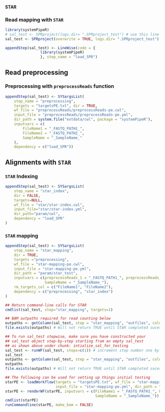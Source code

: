 #############
#### STAR ###
#############

### Read mapping with `STAR`

```r
library(systemPipeR)
# sal_test <- SPRproject(logs.dir= ".SPRproject_test") # use this line when .SPRproject_test doesn't exist yet
sal_test <- SPRproject(overwrite = TRUE, logs.dir= ".SPRproject_test")
```

```r
appendStep(sal_test) <- LineWise(code = {
                library(systemPipeR)
                }, step_name = "load_SPR")
```

## Read preprocessing

### Preprocessing with `preprocessReads` function

```r
appendStep(sal_test) <- SYSargsList(
    step_name = "preprocessing",
    targets = "targetsPE.txt", dir = TRUE,
    wf_file = "preprocessReads/preprocessReads-pe.cwl",
    input_file = "preprocessReads/preprocessReads-pe.yml",
    dir_path = system.file("extdata/cwl", package = "systemPipeR"),
    inputvars = c(
        FileName1 = "_FASTQ_PATH1_",
        FileName2 = "_FASTQ_PATH2_",
        SampleName = "_SampleName_"
    ),
    dependency = c("load_SPR"))
```

## Alignments with `STAR`

### `STAR` Indexing

```r
appendStep(sal_test) <- SYSargsList(
    step_name = "star_index", 
    dir = FALSE, 
    targets=NULL, 
    wf_file = "star/star-index.cwl", 
    input_file="star/star-index.yml",
    dir_path="param/cwl", 
    dependency = "load_SPR"
)
```

### `STAR` mapping

```r
appendStep(sal_test) <- SYSargsList(
    step_name = "star_mapping",
    dir = TRUE, 
    targets ="preprocessing", 
    wf_file = "star-mapping-pe.cwl",
    input_file = "star-mapping-pe.yml",
    dir_path = "param/star_test",
    inputvars = c(preprocessReads_1 = "_FASTQ_PATH1_", preprocessReads_2 = "_FASTQ_PATH2_", 
                  SampleName = "_SampleName_"),
    rm_targets_col = c("FileName1", "FileName2"), 
    dependency = c("preprocessing", "star_index")
)
```

```r
## Return command-line calls for STAR
cmdlist(sal_test, step="star_mapping", targets=1)

## BAM outpaths required for read counting below
outpaths <- getColumn(sal_test, step = "star_mapping", "outfiles", column = "Aligned_toTranscriptome_out_bam")
file.exists(outpaths) # Will not return TRUE until STAR completed sucessfully
```

```r
## To run sal_test stepwise, make sure you have constructed your 
## sal_test object step-by-step starting from an empty sal_test
## as shown above under chunk: intialize_sal_for_testing 
sal_test <- runWF(sal_test, steps=c(1)) # increment step number one by one just for checking
sal_test
outpaths <- getColumn(sal_test, step = "star_mapping", "outfiles", column = "Aligned_toTranscriptome_out_bam")
outpaths
file.exists(outpaths) # Will not return TRUE until STAR completed sucessfully
```

```r
## The following can be used for setting up things initial testing
starPE <- loadWorkflow(targets = "targetsPE.txt", wf_file = "star-mapping-pe.cwl", 
                       input_file = "star-mapping-pe.yml", dir_path = "./param/star_test")
starPE <- renderWF(starPE, inputvars = c(FileName1 = "_FASTQ_PATH1_", FileName2 = "_FASTQ_PATH2_", 
                                         SampleName = "_SampleName_"))
cmdlist(starPE)
runCommandline(starPE, make_bam = FALSE)
```
